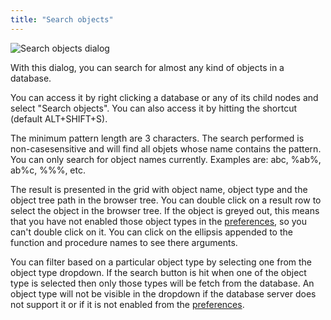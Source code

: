 ```yaml
---
title: "Search objects"
---
```


<div id="search_objects" class="registered_link"></div>

<img src="../images/search_objects.png" class="align-center" alt="Search objects dialog" />

With this dialog, you can search for almost any kind of objects in a database.

You can access it by right clicking a database or any of its child nodes and select "Search objects". You can also access it by hitting the shortcut (default ALT+SHIFT+S).

The minimum pattern length are 3 characters. The search performed is non-casesensitive and will find all objets whose name contains the pattern. You can only search for object names currently. Examples are: abc, %ab%, ab%c, %%%, etc.

The result is presented in the grid with object name, object type and the object tree path in the browser tree. You can double click on a result row to select the object in the browser tree. If the object is greyed out, this means that you have not enabled those object types in the [preferences](04_preferences/#preferences), so you can't double click on it. You can click on the ellipsis appended to the function and procedure names to see there arguments.

You can filter based on a particular object type by selecting one from the object type dropdown. If the search button is hit when one of the object type is selected then only those types will be fetch from the database. An object type will not be visible in the dropdown if the database server does not support it or if it is not enabled from the [preferences](04_preferences/#preferences).
